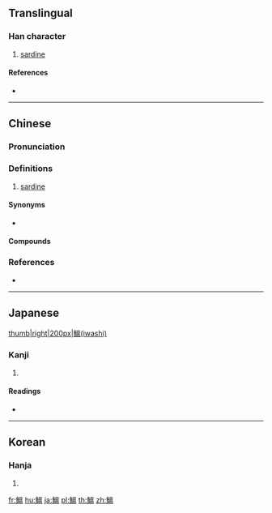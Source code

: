 {{character info/new}}
{{also|鳁|鰛}}
==Translingual==
{{Han simplified forms|鰮|鰛|鳁}}

===Han character===
{{Han char|rn=195|rad=魚|as=10|sn=21|four=|canj=NFWOT}}

# [[sardine]]

====References====
* {{Han ref|kx=1476.200|dkj=46403|dj=2008.010|hdz=74706.101|uh=9C2E|ud=39982}}

----

==Chinese==
{{zh-forms|s=鳁}}

===Pronunciation===
{{zh-pron
|m=wēn
|cat=
}}

===Definitions===
{{zh-hanzi}}

# [[sardine]]

====Synonyms====
* {{zh-l|沙丁魚|sardine}}

====Compounds====
{{zh-der|裸鰮}}

===References===
* {{R:twedu|C17375}}

----

==Japanese==
[[file:Sardinops melanostictus.jpg|thumb|right|200px|鰮(iwashi)]]

===Kanji===
{{ja-kanji|grade=|rs=魚10|style=ky|shin=鰛}}

# {{defn|lang=ja|sort=魚10}}

====Readings====
* {{ja-readings|on=[[おん]] (on)|kun=[[いわし]] (iwashi)}}

----

==Korean==

===Hanja===
{{ko-hanja|hangeul=온|eumhun=|rv=on|mr=on|y=on}}

# {{defn|lang=ko|sort=魚10}}

[[fr:鰮]]
[[hu:鰮]]
[[ja:鰮]]
[[pl:鰮]]
[[th:鰮]]
[[zh:鰮]]